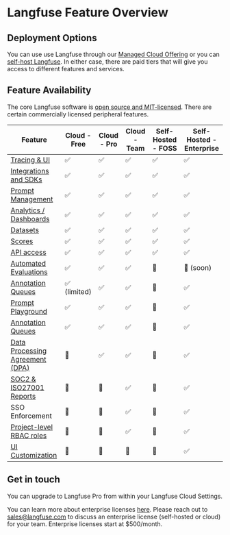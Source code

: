 # Langfuse Feature Overview

## Deployment Options

You can use use Langfuse through our [Managed Cloud Offering](https://cloud.langfuse.com) or you can [self-host Langfuse](/docs/deployment/self-host). In either case, there are paid tiers that will give you access to different features and services.

## Feature Availability

The core Langfuse software is [open source and MIT-licensed](/docs/open-source). There are certain commercially licensed peripheral features.

| Feature                                                        | Cloud - Free | Cloud - Pro | Cloud - Team | Self-Hosted - FOSS | Self-Hosted - Enterprise |
| -------------------------------------------------------------- | ------------ | ----------- | ------------ | ------------------ | ------------------------ |
| [Tracing & UI](/docs/tracing)                                  | ✅           | ✅          | ✅           | ✅                 | ✅                       |
| [Integrations and SDKs](/docs/tracing)                         | ✅           | ✅          | ✅           | ✅                 | ✅                       |
| [Prompt Management](/docs/prompts)                             | ✅           | ✅          | ✅           | ✅                 | ✅                       |
| [Analytics / Dashboards](/docs/analytics/overview)             | ✅           | ✅          | ✅           | ✅                 | ✅                       |
| [Datasets](/docs/datasets/overview)                            | ✅           | ✅          | ✅           | ✅                 | ✅                       |
| [Scores](/docs/scores/overview)                                | ✅           | ✅          | ✅           | ✅                 | ✅                       |
| [API access](/docs/query-traces)                               | ✅           | ✅          | ✅           | ✅                 | ✅                       |
| [Automated Evaluations](/docs/scores/model-based-evals)        | ✅           | ✅          | ✅           | 🛑                 | 🚧 (soon)                |
| [Annotation Queues](/docs/scores/annotation)                   | ✅ (limited) | ✅          | ✅           | 🛑                 | ✅                       |
| [Prompt Playground](/docs/playground)                          | ✅           | ✅          | ✅           | 🛑                 | ✅                       |
| [Annotation Queues](/docs/scores/annotation#annotation-queues) | ✅           | ✅          | ✅           | 🛑                 | ✅                       |
| [Data Processing Agreement (DPA)](/security)                   | 🛑           | ✅          | ✅           | 🛑                 | ✅                       |
| [SOC2 & ISO27001 Reports](/security)                           | 🛑           | 🛑          | ✅           | 🛑                 | ✅                       |
| SSO Enforcement                                                | 🛑           | 🛑          | ✅           | 🛑                 | ✅                       |
| [Project-level RBAC roles](/docs/rbac)                         | 🛑           | 🛑          | ✅           | 🛑                 | ✅                       |
| [UI Customization](/docs/deployment/self-host#ee)              | 🛑           | 🛑          | 🛑           | 🛑                 | ✅                       |

## Get in touch

You can upgrade to Langfuse Pro from within your Langfuse Cloud Settings.

You can learn more about enterprise licenses [here](/enterprise). Please reach out to sales@langfuse.com to discuss an enterprise license (self-hosted or cloud) for your team. Enterprise licenses start at $500/month.
